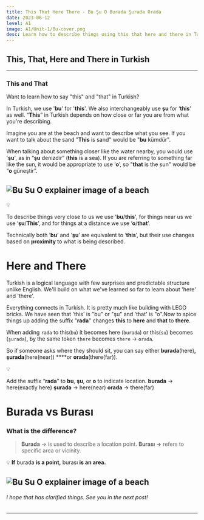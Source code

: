 ```yaml
---
title: This That Here There - Bu Şu O Burada Şurada Orada
date: 2023-06-12
level: A1
image: A1/Unit-1/Bu-cover.png
desc: Learn how to describe things using this that here and there in Turkish
---
```


## This, That, Here and There in Turkish
---

### This and That


Want to learn how to say "this" and "that" in Turkish?

In Turkish, we use '**bu**' for '**this**'. We  also interchangeably use **şu** for ‘**this**’ as well. “**This**” in Turkish depends on how close or far you are from what you're describing.

Imagine you are at the beach and want to describe what you see. If you want to talk about the sand "**This** is sand" would be "**bu** kümdür". 

When talking about something closer like the water nearby, you would use '**şu**', as in “**şu** denizdir” (**this** is a sea). If you are referring to something far like the sun, it would be appropriate to use ‘**o**’, so "**that** is the sun" would be “**o** güneştir”.

<Image 
src="/images/A1/Unit-1/Bu-Su-O.png"
fill 
sizes="512px"
alt="Bu Su O explainer image of a beach"
 />
 ---

<aside>
💡 

To describe things very close to us we use '**bu**/********this********', for things near us we use ‘**şu**/**This**’, and for things at a distance we use ‘**o**/**that**’.

Technically both ’**bu**’ and ’**şu**’ are equivalent to ‘**this**’, but their use changes based on **proximity** to what is being described.

</aside>

# Here and There


Turkish is a logical language with few surprises and predictable structure unlike English. We'll build on what we've learned so far to learn about 'here' and 'there'.

Everything connects in Turkish. It is pretty much like building with LEGO bricks. We have seen that 'this' is "bu" or  "şu" and 'that' is "o".Now to spice things up adding the suffix "**rada**" changes **this** to **here** and **that** to **there**.

When adding `rada` to this(`bu`) it becomes here (`burada`) or this(`su`) becomes (`şurada`), by the same token `there` becomes `there` → `orada`.

So if someone asks where they should sit, you can say either **burada**(here)**, şurada**(here(near)) ****or **orada**(there(far)).

<aside>
💡

 Add the suffix “**rada**” to **bu**, **şu**, or **o** to indicate location.
 **burada** → here(exactly here) 
 **şurada**  → here(near)
 **orada**   → there(far)

</aside>

# Burada vs Burası


### What is the difference?

> **Burada** → is used to describe a location point. 
******************Burası →****************** refers to specific area or vicinity.

💡 **If** burada ************************is a point,************************ burası **********************is an area.**********************
> 

<Image 
src="/images/A1/Unit-1/Burasi_explained.png"
fill
alt="Bu Su O explainer image of a beach"
 /> 
 ---




###### I hope that has clarified things. See you in the next post!

---
